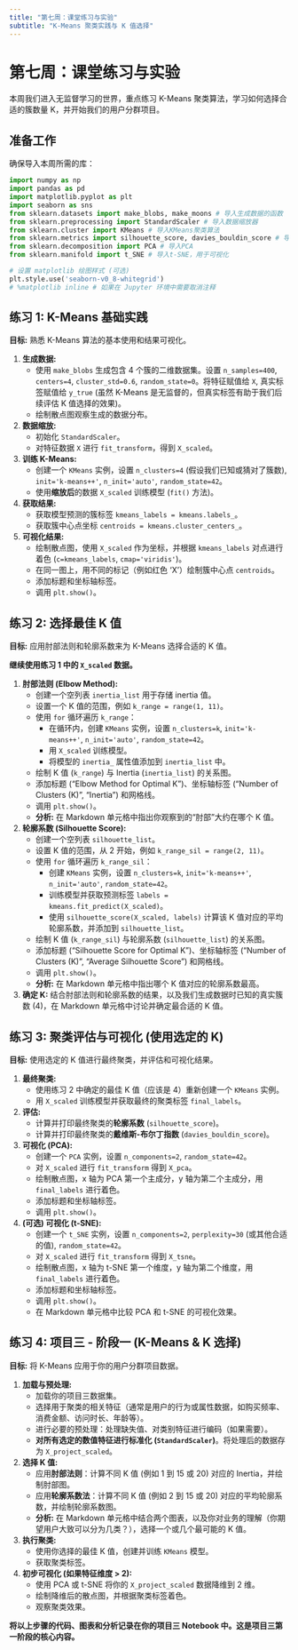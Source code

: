 ```yaml
---
title: "第七周：课堂练习与实验"
subtitle: "K-Means 聚类实践与 K 值选择"
---
```


# 第七周：课堂练习与实验

本周我们进入无监督学习的世界，重点练习 K-Means 聚类算法，学习如何选择合适的簇数量 K，并开始我们的用户分群项目。

## 准备工作

确保导入本周所需的库：

```python
import numpy as np
import pandas as pd
import matplotlib.pyplot as plt
import seaborn as sns
from sklearn.datasets import make_blobs, make_moons # 导入生成数据的函数
from sklearn.preprocessing import StandardScaler # 导入数据缩放器
from sklearn.cluster import KMeans # 导入KMeans聚类算法
from sklearn.metrics import silhouette_score, davies_bouldin_score # 导入评估指标
from sklearn.decomposition import PCA # 导入PCA
from sklearn.manifold import t_SNE # 导入t-SNE，用于可视化

# 设置 matplotlib 绘图样式 (可选)
plt.style.use('seaborn-v0_8-whitegrid')
# %matplotlib inline # 如果在 Jupyter 环境中需要取消注释
```

## 练习 1: K-Means 基础实践

**目标:** 熟悉 K-Means 算法的基本使用和结果可视化。

1.  **生成数据:**
    *   使用 `make_blobs` 生成包含 4 个簇的二维数据集。设置 `n_samples=400`, `centers=4`, `cluster_std=0.6`, `random_state=0`。将特征赋值给 `X`, 真实标签赋值给 `y_true` (虽然 K-Means 是无监督的，但真实标签有助于我们后续评估 K 值选择的效果)。
    *   绘制散点图观察生成的数据分布。

2.  **数据缩放:**
    *   初始化 `StandardScaler`。
    *   对特征数据 `X` 进行 `fit_transform`，得到 `X_scaled`。

3.  **训练 K-Means:**
    *   创建一个 `KMeans` 实例，设置 `n_clusters=4` (假设我们已知或猜对了簇数), `init='k-means++'`, `n_init='auto'`, `random_state=42`。
    *   使用**缩放后**的数据 `X_scaled` 训练模型 (`fit()` 方法)。

4.  **获取结果:**
    *   获取模型预测的簇标签 `kmeans_labels = kmeans.labels_`。
    *   获取簇中心点坐标 `centroids = kmeans.cluster_centers_`。

5.  **可视化结果:**
    *   绘制散点图，使用 `X_scaled` 作为坐标，并根据 `kmeans_labels` 对点进行着色 (`c=kmeans_labels`, `cmap='viridis'`)。
    *   在同一图上，用不同的标记（例如红色 'X'）绘制簇中心点 `centroids`。
    *   添加标题和坐标轴标签。
    *   调用 `plt.show()`。

## 练习 2: 选择最佳 K 值

**目标:** 应用肘部法则和轮廓系数来为 K-Means 选择合适的 K 值。

**继续使用练习 1 中的 `X_scaled` 数据。**

1.  **肘部法则 (Elbow Method):**
    *   创建一个空列表 `inertia_list` 用于存储 inertia 值。
    *   设置一个 K 值的范围，例如 `k_range = range(1, 11)`。
    *   使用 `for` 循环遍历 `k_range`：
        *   在循环内，创建 `KMeans` 实例，设置 `n_clusters=k`, `init='k-means++'`, `n_init='auto'`, `random_state=42`。
        *   用 `X_scaled` 训练模型。
        *   将模型的 `inertia_` 属性值添加到 `inertia_list` 中。
    *   绘制 K 值 (`k_range`) 与 Inertia (`inertia_list`) 的关系图。
    *   添加标题 ("Elbow Method for Optimal K")、坐标轴标签 ("Number of Clusters (K)", "Inertia") 和网格线。
    *   调用 `plt.show()`。
    *   **分析:** 在 Markdown 单元格中指出你观察到的“肘部”大约在哪个 K 值。

2.  **轮廓系数 (Silhouette Score):**
    *   创建一个空列表 `silhouette_list`。
    *   设置 K 值的范围，从 2 开始，例如 `k_range_sil = range(2, 11)`。
    *   使用 `for` 循环遍历 `k_range_sil`：
        *   创建 `KMeans` 实例，设置 `n_clusters=k`, `init='k-means++'`, `n_init='auto'`, `random_state=42`。
        *   训练模型并获取预测标签 `labels = kmeans.fit_predict(X_scaled)`。
        *   使用 `silhouette_score(X_scaled, labels)` 计算该 K 值对应的平均轮廓系数，并添加到 `silhouette_list`。
    *   绘制 K 值 (`k_range_sil`) 与轮廓系数 (`silhouette_list`) 的关系图。
    *   添加标题 ("Silhouette Score for Optimal K")、坐标轴标签 ("Number of Clusters (K)", "Average Silhouette Score") 和网格线。
    *   调用 `plt.show()`。
    *   **分析:** 在 Markdown 单元格中指出哪个 K 值对应的轮廓系数最高。

3.  **确定 K:** 结合肘部法则和轮廓系数的结果，以及我们生成数据时已知的真实簇数 (4)，在 Markdown 单元格中讨论并确定最合适的 K 值。

## 练习 3: 聚类评估与可视化 (使用选定的 K)

**目标:** 使用选定的 K 值进行最终聚类，并评估和可视化结果。

1.  **最终聚类:**
    *   使用练习 2 中确定的最佳 K 值（应该是 4）重新创建一个 `KMeans` 实例。
    *   用 `X_scaled` 训练模型并获取最终的聚类标签 `final_labels`。

2.  **评估:**
    *   计算并打印最终聚类的**轮廓系数** (`silhouette_score`)。
    *   计算并打印最终聚类的**戴维斯-布尔丁指数** (`davies_bouldin_score`)。

3.  **可视化 (PCA):**
    *   创建一个 `PCA` 实例，设置 `n_components=2`, `random_state=42`。
    *   对 `X_scaled` 进行 `fit_transform` 得到 `X_pca`。
    *   绘制散点图，x 轴为 PCA 第一个主成分，y 轴为第二个主成分，用 `final_labels` 进行着色。
    *   添加标题和坐标轴标签。
    *   调用 `plt.show()`。

4.  **(可选) 可视化 (t-SNE):**
    *   创建一个 `t_SNE` 实例，设置 `n_components=2`, `perplexity=30` (或其他合适的值), `random_state=42`。
    *   对 `X_scaled` 进行 `fit_transform` 得到 `X_tsne`。
    *   绘制散点图，x 轴为 t-SNE 第一个维度，y 轴为第二个维度，用 `final_labels` 进行着色。
    *   添加标题和坐标轴标签。
    *   调用 `plt.show()`。
    *   在 Markdown 单元格中比较 PCA 和 t-SNE 的可视化效果。

## 练习 4: 项目三 - 阶段一 (K-Means & K 选择)

**目标:** 将 K-Means 应用于你的用户分群项目数据。

1.  **加载与预处理:**
    *   加载你的项目三数据集。
    *   选择用于聚类的相关特征（通常是用户的行为或属性数据，如购买频率、消费金额、访问时长、年龄等）。
    *   进行必要的预处理：处理缺失值、对类别特征进行编码（如果需要）。
    *   **对所有选定的数值特征进行标准化 (`StandardScaler`)**。将处理后的数据存为 `X_project_scaled`。

2.  **选择 K 值:**
    *   应用**肘部法则**：计算不同 K 值 (例如 1 到 15 或 20) 对应的 Inertia，并绘制肘部图。
    *   应用**轮廓系数法**：计算不同 K 值 (例如 2 到 15 或 20) 对应的平均轮廓系数，并绘制轮廓系数图。
    *   **分析:** 在 Markdown 单元格中结合两个图表，以及你对业务的理解（你期望用户大致可以分为几类？），选择一个或几个最可能的 K 值。

3.  **执行聚类:**
    *   使用你选择的最佳 K 值，创建并训练 `KMeans` 模型。
    *   获取聚类标签。

4.  **初步可视化 (如果特征维度 > 2):**
    *   使用 PCA 或 t-SNE 将你的 `X_project_scaled` 数据降维到 2 维。
    *   绘制降维后的散点图，并根据聚类标签着色。
    *   观察聚类效果。

**将以上步骤的代码、图表和分析记录在你的项目三 Notebook 中。这是项目三第一阶段的核心内容。**